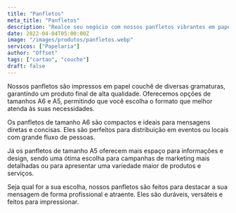 ```yaml
---
title: "Panfletos"
meta_title: "Panfletos"
description: "Realce seu negócio com nossos panfletos vibrantes em papel couchê, disponíveis nos tamanhos compactos A6 ou espaçosos A5. Destaque-se na multidão!"
date: 2022-04-04T05:00:00Z
image: "/images/produtos/panfletos.webp"
servicos: ["Papelaria"]
author: "Offset"
tags: ["cartao", "couche"]
draft: false
---
```


Nossos panfletos são impressos em papel couchê de diversas gramaturas, garantindo um produto final de alta qualidade. Oferecemos opções de tamanhos A6 e A5, permitindo que você escolha o formato que melhor atenda às suas necessidades.

Os panfletos de tamanho A6 são compactos e ideais para mensagens diretas e concisas. Eles são perfeitos para distribuição em eventos ou locais com grande fluxo de pessoas.

Já os panfletos de tamanho A5 oferecem mais espaço para informações e design, sendo uma ótima escolha para campanhas de marketing mais detalhadas ou para apresentar uma variedade maior de produtos e serviços.

Seja qual for a sua escolha, nossos panfletos são feitos para destacar a sua mensagem de forma profissional e atraente. Eles são duráveis, versáteis e feitos para impressionar.

<ButtonWhatsapp
  label="ORÇAMENTO PELO WHATSAPP"
  tag="_blank"
  produto="Panfletos"
  phoneNumber="5567999005557"
/>
